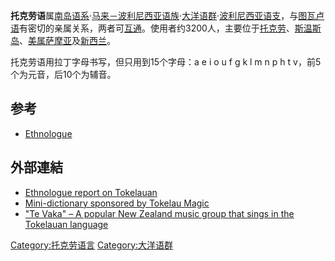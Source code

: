 {{Expand|time=2018-02-08T09:57:39+00:00}}
{{Infobox language
|name=托克劳语
|familycolor=Austronesian
|states={{flag|Tokelau}}
|speakers=共3200人，其中1400人位于托克劳（2004年）
|fam2=[[马来－波利尼西亚语族|马来－波利尼西亚语族]] 
|fam3=[[大洋语群|大洋语群]]
|fam4=[[波利尼西亚语支|波利尼西亚语支]]
|fam5=[[Nuclear_Polynesian_languages|Nuclear Polynesian]]
|fam6=Samoic-Outlier
|nation=[[托克劳|托克劳]]、[[美属萨摩亚|美属萨摩亚]]、[[新西兰|新西兰]]
|iso3=tkl
|vitality=s
}}

'''托克劳语'''属[[南岛语系|南岛语系]]·[[马来－波利尼西亚语族|马来－波利尼西亚语族]]·[[大洋语群|大洋语群]]·[[波利尼西亚语支|波利尼西亚语支]]，与[[图瓦卢语|图瓦卢语]]有密切的亲属关系，两者可[[相互理解性|互通]]。使用者约3200人，主要位于[[托克劳|托克劳]]、[[斯温斯岛|斯温斯岛]]、[[美属萨摩亚|美属萨摩亚]]及[[新西兰|新西兰]]。

托克劳语用拉丁字母书写，但只用到15个字母：a e i o u f g k l m n p h t v，前5个为元音，后10个为辅音。

==参考==
*[http://www.ethnologue.com/show_language.asp?code=tkl Ethnologue] {{Wayback|url=http://www.ethnologue.com/show_language.asp?code=tkl |date=20120912133641 }}

==外部連結==
{{Incubator|code=tkl}}
{{refbegin}}
*[http://www.ethnologue.com/show_language.asp?code=tkl Ethnologue report on Tokelauan] {{Wayback|url=http://www.ethnologue.com/show_language.asp?code=tkl |date=20120912133641 }}
*[http://www.tokelau-info.tk/ Mini-dictionary sponsored by Tokelau Magic] {{Wayback|url=http://www.tokelau-info.tk/ |date=20131026065526 }}
*[http://www.tevaka.com/ "Te Vaka" – A popular New Zealand music group that sings in the Tokelauan language] {{Wayback|url=http://www.tevaka.com/ |date=20210124100142 }}
{{refend}}
{{lang-stub}}{{New Zealand-stub}}
{{Languages of Oceania}}

[[Category:托克劳语言|Category:托克劳语言]]
[[Category:大洋语群|Category:大洋语群]]